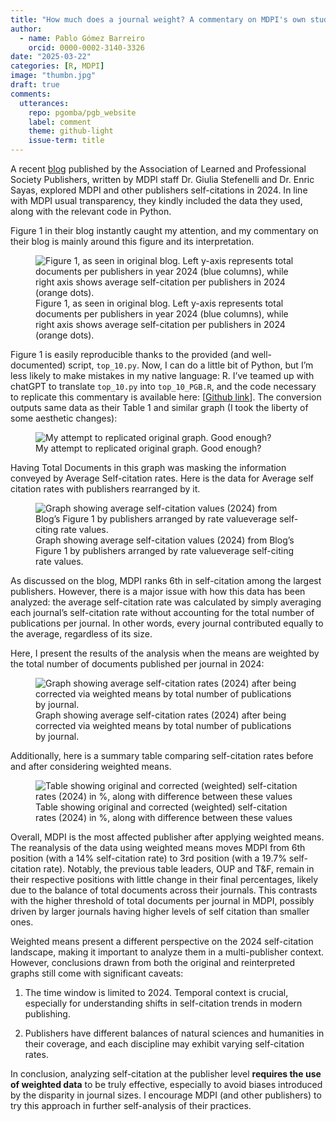 ```yaml
---
title: "How much does a journal weight? A commentary on MDPI's own study on their self-citations rates"
author:
  - name: Pablo Gómez Barreiro
    orcid: 0000-0002-3140-3326
date: "2025-03-22"
categories: [R, MDPI]
image: "thumbn.jpg"
draft: true
comments:
  utterances: 
    repo: pgomba/pgb_website
    label: comment
    theme: github-light
    issue-term: title
---
```


A recent [blog](https://blog.alpsp.org/2025/03/mdpi-self-citations-study-highlights.html) published by the Association of Learned and Professional Society Publishers, written by MDPI staff Dr. Giulia Stefenelli and Dr. Enric Sayas, explored MDPI and other publishers self-citations in 2024. In line with MDPI usual transparency, they kindly included the data they used, along with the relevant code in Python.

Figure 1 in their blog instantly caught my attention, and my commentary on their blog is mainly around this figure and its interpretation.

![Figure 1, as seen in original blog. Left y-axis represents total documents per publishers in year 2024 (blue columns), while right axis shows average self-citation per publishers in 2024 (orange dots).](mdpi_figure1.png)

Figure 1 is easily reproducible thanks to the provided (and well-documented) script, `top_10.py`. Now, I can do a little bit of Python, but I'm less likely to make mistakes in my native language: R. I've teamed up with chatGPT to translate `top_10.py` into `top_10_PGB.R`, and the code necessary to replicate this commentary is available here: \[[Github link](https://github.com/pgomba/pgb_website/blob/main/posts/22_03_25/top_10_PGB.R)\]. The conversion outputs same data as their Table 1 and similar graph (I took the liberty of some aesthetic changes):

![My attempt to replicated original graph. Good enough?](MDPI_graph_with_R.png)

Having Total Documents in this graph was masking the information conveyed by Average Self-citation rates. Here is the data for Average self citation rates with publishers rearranged by it.

![Graph showing average self-citation values (2024) from Blog's Figure 1 by publishers arranged by rate valueverage self-citing rate values.](MDPI_redo.png)

As discussed on the blog, MDPI ranks 6th in self-citation among the largest publishers. However, there is a major issue with how this data has been analyzed: the average self-citation rate was calculated by simply averaging each journal's self-citation rate without accounting for the total number of publications per journal. In other words, every journal contributed equally to the average, regardless of its size.

Here, I present the results of the analysis when the means are weighted by the total number of documents published per journal in 2024:

![Graph showing average self-citation rates (2024) after being corrected via weighted means by total number of publications by journal.](MDPI_redo_mw.png)

Additionally, here is a summary table comparing self-citation rates before and after considering weighted means.

![Table showing original and corrected (weighted) self-citation rates (2024) in %, along with difference between these values](table_changes.PNG){fig-align="center"}

Overall, MDPI is the most affected publisher after applying weighted means. The reanalysis of the data using weighted means moves MDPI from 6th position (with a 14% self-citation rate) to 3rd position (with a 19.7% self-citation rate). Notably, the previous table leaders, OUP and T&F, remain in their respective positions with little change in their final percentages, likely due to the balance of total documents across their journals. This contrasts with the higher threshold of total documents per journal in MDPI, possibly driven by larger journals having higher levels of self citation than smaller ones.

Weighted means present a different perspective on the 2024 self-citation landscape, making it important to analyze them in a multi-publisher context. However, conclusions drawn from both the original and reinterpreted graphs still come with significant caveats:

1.  The time window is limited to 2024. Temporal context is crucial, especially for understanding shifts in self-citation trends in modern publishing.

2.  Publishers have different balances of natural sciences and humanities in their coverage, and each discipline may exhibit varying self-citation rates.

In conclusion, analyzing self-citation at the publisher level **requires the use of weighted data** to be truly effective, especially to avoid biases introduced by the disparity in journal sizes. I encourage MDPI (and other publishers) to try this approach in further self-analysis of their practices.
